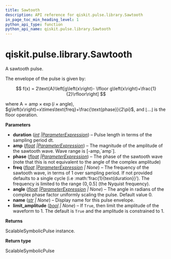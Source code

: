 ```yaml
---
title: Sawtooth
description: API reference for qiskit.pulse.library.Sawtooth
in_page_toc_min_heading_level: 1
python_api_type: function
python_api_name: qiskit.pulse.library.Sawtooth
---
```


<span id="qiskit-pulse-library-sawtooth" />

# qiskit.pulse.library.Sawtooth

<Function id="qiskit.pulse.library.Sawtooth" github="https://github.com/qiskit/qiskit/tree/stable/1.0/qiskit/pulse/library/symbolic_pulses.py" signature="qiskit.pulse.library.Sawtooth(duration, amp, phase, freq=None, angle=0.0, name=None, limit_amplitude=None)">
  A sawtooth pulse.

  The envelope of the pulse is given by:

  $$
  f(x) = 2\text{A}\left[g\left(x\right)-
      \lfloor g\left(x\right)+\frac{1}{2}\rfloor\right]
  $$

  where $\text{A} = \text{amp} \times\exp\left(i\times\text{angle}\right)$, $g\left(x\right)=x\times\text{freq}+\frac{\text{phase}}{2\pi}$, and $\lfloor ...\rfloor$ is the floor operation.

  **Parameters**

  *   **duration** ([*int*](https://docs.python.org/3/library/functions.html#int "(in Python v3.12)")  *|*[*ParameterExpression*](qiskit.circuit.ParameterExpression "qiskit.circuit.ParameterExpression")) – Pulse length in terms of the sampling period dt.
  *   **amp** ([*float*](https://docs.python.org/3/library/functions.html#float "(in Python v3.12)")  *|*[*ParameterExpression*](qiskit.circuit.ParameterExpression "qiskit.circuit.ParameterExpression")) – The magnitude of the amplitude of the sawtooth wave. Wave range is \[-amp,\`amp\`].
  *   **phase** ([*float*](https://docs.python.org/3/library/functions.html#float "(in Python v3.12)")  *|*[*ParameterExpression*](qiskit.circuit.ParameterExpression "qiskit.circuit.ParameterExpression")) – The phase of the sawtooth wave (note that this is not equivalent to the angle of the complex amplitude)
  *   **freq** ([*float*](https://docs.python.org/3/library/functions.html#float "(in Python v3.12)")  *|*[*ParameterExpression*](qiskit.circuit.ParameterExpression "qiskit.circuit.ParameterExpression") *| None*) – The frequency of the sawtooth wave, in terms of 1 over sampling period. If not provided defaults to a single cycle (i.e :math:’frac\{1}\{text\{duration}}’). The frequency is limited to the range $\left(0,0.5\right]$ (the Nyquist frequency).
  *   **angle** ([*float*](https://docs.python.org/3/library/functions.html#float "(in Python v3.12)")  *|*[*ParameterExpression*](qiskit.circuit.ParameterExpression "qiskit.circuit.ParameterExpression") *| None*) – The angle in radians of the complex phase factor uniformly scaling the pulse. Default value 0.
  *   **name** ([*str*](https://docs.python.org/3/library/stdtypes.html#str "(in Python v3.12)") *| None*) – Display name for this pulse envelope.
  *   **limit\_amplitude** ([*bool*](https://docs.python.org/3/library/functions.html#bool "(in Python v3.12)") *| None*) – If `True`, then limit the amplitude of the waveform to 1. The default is `True` and the amplitude is constrained to 1.

  **Returns**

  ScalableSymbolicPulse instance.

  **Return type**

  ScalableSymbolicPulse
</Function>

